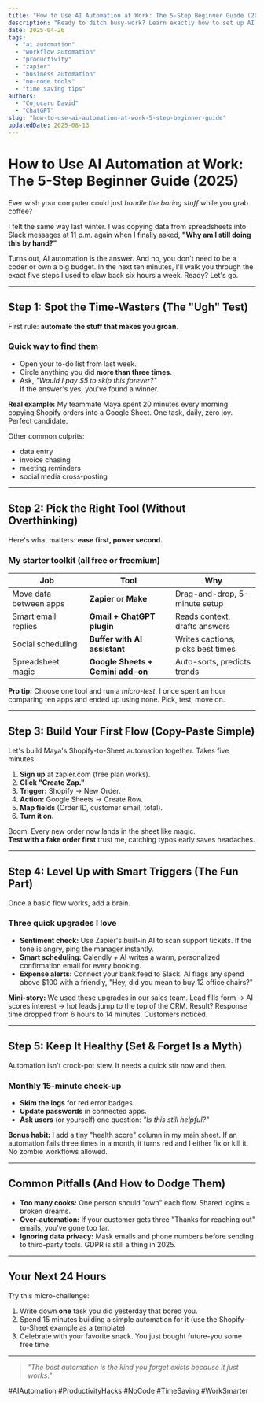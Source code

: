 ```yaml
---
title: "How to Use AI Automation at Work: The 5-Step Beginner Guide (2025)"
description: "Ready to ditch busy-work? Learn exactly how to set up AI automation in five simple steps. Real examples, zero jargon, and a free starter checklist inside."
date: 2025-04-26
tags:
  - "ai automation"
  - "workflow automation"
  - "productivity"
  - "zapier"
  - "business automation"
  - "no-code tools"
  - "time saving tips"
authors:
  - "Cojocaru David"
  - "ChatGPT"
slug: "how-to-use-ai-automation-at-work-5-step-beginner-guide"
updatedDate: 2025-08-13
---
```


# How to Use AI Automation at Work: The 5-Step Beginner Guide (2025)

Ever wish your computer could just *handle the boring stuff* while you grab coffee?

I felt the same way last winter. I was copying data from spreadsheets into Slack messages at 11 p.m. again when I finally asked, **"Why am I still doing this by hand?"**

Turns out, AI automation is the answer. And no, you don't need to be a coder or own a big budget. In the next ten minutes, I'll walk you through the exact five steps I used to claw back six hours a week. Ready? Let's go.

---

## Step 1: Spot the Time-Wasters (The "Ugh" Test)

First rule: **automate the stuff that makes you groan.**

### Quick way to find them
- Open your to-do list from last week.
- Circle anything you did **more than three times**.
- Ask, *"Would I pay $5 to skip this forever?"*  
If the answer's yes, you've found a winner.

**Real example:** My teammate Maya spent 20 minutes every morning copying Shopify orders into a Google Sheet. One task, daily, zero joy. Perfect candidate.

Other common culprits:
- data entry
- invoice chasing
- meeting reminders
- social media cross-posting

---

## Step 2: Pick the Right Tool (Without Overthinking)

Here's what matters: **ease first, power second.**

### My starter toolkit (all free or freemium)
| Job | Tool | Why |
|---|---|---|
| Move data between apps | **Zapier** or **Make** | Drag-and-drop, 5-minute setup |
| Smart email replies | **Gmail + ChatGPT plugin** | Reads context, drafts answers |
| Social scheduling | **Buffer with AI assistant** | Writes captions, picks best times |
| Spreadsheet magic | **Google Sheets + Gemini add-on** | Auto-sorts, predicts trends |

**Pro tip:** Choose one tool and run a *micro-test*. I once spent an hour comparing ten apps and ended up using none. Pick, test, move on.

---

## Step 3: Build Your First Flow (Copy-Paste Simple)

Let's build Maya's Shopify-to-Sheet automation together. Takes five minutes.

1. **Sign up** at zapier.com (free plan works).
2. **Click "Create Zap."**
3. **Trigger:** Shopify → New Order.
4. **Action:** Google Sheets → Create Row.
5. **Map fields** (Order ID, customer email, total).
6. **Turn it on.**

Boom. Every new order now lands in the sheet like magic.  
**Test with a fake order first** trust me, catching typos early saves headaches.

---

## Step 4: Level Up with Smart Triggers (The Fun Part)

Once a basic flow works, add a brain.

### Three quick upgrades I love
- **Sentiment check:** Use Zapier's built-in AI to scan support tickets. If the tone is angry, ping the manager instantly.
- **Smart scheduling:** Calendly + AI writes a warm, personalized confirmation email for every booking.
- **Expense alerts:** Connect your bank feed to Slack. AI flags any spend above $100 with a friendly, "Hey, did you mean to buy 12 office chairs?"

**Mini-story:** We used these upgrades in our sales team. Lead fills form → AI scores interest → hot leads jump to the top of the CRM. Result? Response time dropped from 6 hours to 14 minutes. Customers noticed.

---

## Step 5: Keep It Healthy (Set & Forget Is a Myth)

Automation isn't crock-pot stew. It needs a quick stir now and then.

### Monthly 15-minute check-up
- **Skim the logs** for red error badges.
- **Update passwords** in connected apps.
- **Ask users** (or yourself) one question: *"Is this still helpful?"*

**Bonus habit:** I add a tiny "health score" column in my main sheet. If an automation fails three times in a month, it turns red and I either fix or kill it. No zombie workflows allowed.

---

## Common Pitfalls (And How to Dodge Them)

- **Too many cooks:** One person should "own" each flow. Shared logins = broken dreams.
- **Over-automation:** If your customer gets three "Thanks for reaching out" emails, you've gone too far.
- **Ignoring data privacy:** Mask emails and phone numbers before sending to third-party tools. GDPR is still a thing in 2025.

---

## Your Next 24 Hours

Try this micro-challenge:
1. Write down **one** task you did yesterday that bored you.
2. Spend 15 minutes building a simple automation for it (use the Shopify-to-Sheet example as a template).
3. Celebrate with your favorite snack. You just bought future-you some free time.

---

> _"The best automation is the kind you forget exists because it just works."_

#AIAutomation #ProductivityHacks #NoCode #TimeSaving #WorkSmarter